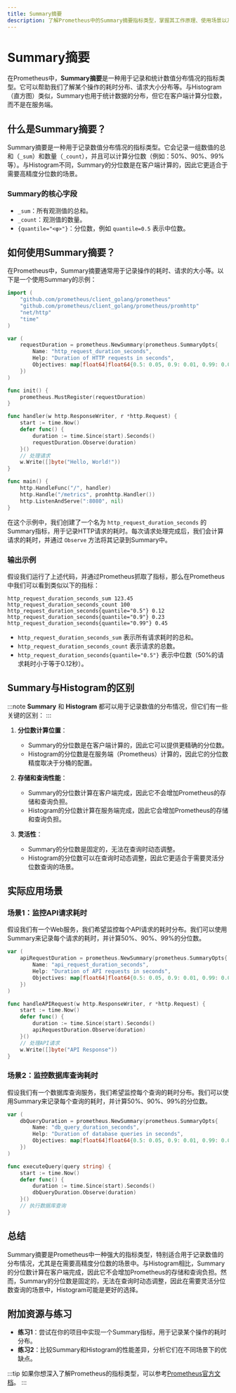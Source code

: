 ```yaml
---
title: Summary摘要
description: 了解Prometheus中的Summary摘要指标类型，掌握其工作原理、使用场景以及如何在实际中应用。
---
```


# Summary摘要

在Prometheus中，**Summary摘要**是一种用于记录和统计数值分布情况的指标类型。它可以帮助我们了解某个操作的耗时分布、请求大小分布等。与Histogram（直方图）类似，Summary也用于统计数据的分布，但它在客户端计算分位数，而不是在服务端。

## 什么是Summary摘要？

Summary摘要是一种用于记录数值分布情况的指标类型。它会记录一组数值的总和（`_sum`）和数量（`_count`），并且可以计算分位数（例如：50%、90%、99%等）。与Histogram不同，Summary的分位数是在客户端计算的，因此它更适合于需要高精度分位数的场景。

### Summary的核心字段

- `_sum`：所有观测值的总和。
- `_count`：观测值的数量。
- `{quantile="<φ>"}`：分位数，例如 `quantile=0.5` 表示中位数。

## 如何使用Summary摘要？

在Prometheus中，Summary摘要通常用于记录操作的耗时、请求的大小等。以下是一个使用Summary的示例：

```go
import (
    "github.com/prometheus/client_golang/prometheus"
    "github.com/prometheus/client_golang/prometheus/promhttp"
    "net/http"
    "time"
)

var (
    requestDuration = prometheus.NewSummary(prometheus.SummaryOpts{
        Name: "http_request_duration_seconds",
        Help: "Duration of HTTP requests in seconds",
        Objectives: map[float64]float64{0.5: 0.05, 0.9: 0.01, 0.99: 0.001},
    })
)

func init() {
    prometheus.MustRegister(requestDuration)
}

func handler(w http.ResponseWriter, r *http.Request) {
    start := time.Now()
    defer func() {
        duration := time.Since(start).Seconds()
        requestDuration.Observe(duration)
    }()
    // 处理请求
    w.Write([]byte("Hello, World!"))
}

func main() {
    http.HandleFunc("/", handler)
    http.Handle("/metrics", promhttp.Handler())
    http.ListenAndServe(":8080", nil)
}
```

在这个示例中，我们创建了一个名为 `http_request_duration_seconds` 的Summary指标，用于记录HTTP请求的耗时。每次请求处理完成后，我们会计算请求的耗时，并通过 `Observe` 方法将其记录到Summary中。

### 输出示例

假设我们运行了上述代码，并通过Prometheus抓取了指标，那么在Prometheus中我们可以看到类似以下的指标：

```
http_request_duration_seconds_sum 123.45
http_request_duration_seconds_count 100
http_request_duration_seconds{quantile="0.5"} 0.12
http_request_duration_seconds{quantile="0.9"} 0.23
http_request_duration_seconds{quantile="0.99"} 0.45
```

- `http_request_duration_seconds_sum` 表示所有请求耗时的总和。
- `http_request_duration_seconds_count` 表示请求的总数。
- `http_request_duration_seconds{quantile="0.5"}` 表示中位数（50%的请求耗时小于等于0.12秒）。

## Summary与Histogram的区别

:::note
**Summary** 和 **Histogram** 都可以用于记录数值的分布情况，但它们有一些关键的区别：
:::

1. **分位数计算位置**：
   - Summary的分位数是在客户端计算的，因此它可以提供更精确的分位数。
   - Histogram的分位数是在服务端（Prometheus）计算的，因此它的分位数精度取决于分桶的配置。

2. **存储和查询性能**：
   - Summary的分位数计算在客户端完成，因此它不会增加Prometheus的存储和查询负担。
   - Histogram的分位数计算在服务端完成，因此它会增加Prometheus的存储和查询负担。

3. **灵活性**：
   - Summary的分位数是固定的，无法在查询时动态调整。
   - Histogram的分位数可以在查询时动态调整，因此它更适合于需要灵活分位数查询的场景。

## 实际应用场景

### 场景1：监控API请求耗时

假设我们有一个Web服务，我们希望监控每个API请求的耗时分布。我们可以使用Summary来记录每个请求的耗时，并计算50%、90%、99%的分位数。

```go
var (
    apiRequestDuration = prometheus.NewSummary(prometheus.SummaryOpts{
        Name: "api_request_duration_seconds",
        Help: "Duration of API requests in seconds",
        Objectives: map[float64]float64{0.5: 0.05, 0.9: 0.01, 0.99: 0.001},
    })
)

func handleAPIRequest(w http.ResponseWriter, r *http.Request) {
    start := time.Now()
    defer func() {
        duration := time.Since(start).Seconds()
        apiRequestDuration.Observe(duration)
    }()
    // 处理API请求
    w.Write([]byte("API Response"))
}
```

### 场景2：监控数据库查询耗时

假设我们有一个数据库查询服务，我们希望监控每个查询的耗时分布。我们可以使用Summary来记录每个查询的耗时，并计算50%、90%、99%的分位数。

```go
var (
    dbQueryDuration = prometheus.NewSummary(prometheus.SummaryOpts{
        Name: "db_query_duration_seconds",
        Help: "Duration of database queries in seconds",
        Objectives: map[float64]float64{0.5: 0.05, 0.9: 0.01, 0.99: 0.001},
    })
)

func executeQuery(query string) {
    start := time.Now()
    defer func() {
        duration := time.Since(start).Seconds()
        dbQueryDuration.Observe(duration)
    }()
    // 执行数据库查询
}
```

## 总结

Summary摘要是Prometheus中一种强大的指标类型，特别适合用于记录数值的分布情况，尤其是在需要高精度分位数的场景中。与Histogram相比，Summary的分位数计算在客户端完成，因此它不会增加Prometheus的存储和查询负担。然而，Summary的分位数是固定的，无法在查询时动态调整，因此在需要灵活分位数查询的场景中，Histogram可能是更好的选择。

## 附加资源与练习

- **练习1**：尝试在你的项目中实现一个Summary指标，用于记录某个操作的耗时分布。
- **练习2**：比较Summary和Histogram的性能差异，分析它们在不同场景下的优缺点。

:::tip
如果你想深入了解Prometheus的指标类型，可以参考[Prometheus官方文档](https://prometheus.io/docs/concepts/metric_types/)。
:::